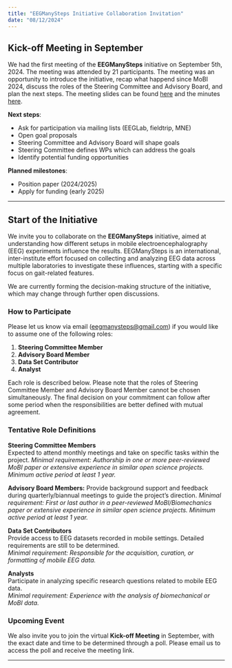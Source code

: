 ```yaml
---
title: "EEGManySteps Initiative Collaboration Invitation"
date: "08/12/2024"
---
```


## Kick-off Meeting in September
We had the first meeting of the **EEGManySteps** initiative on September 5th, 2024. The meeting was attended by 21 participants. The meeting was an opportunity to introduce the initiative, recap what happend since MoBI 2024, discuss the roles of the Steering Committee and Advisory Board, and plan the next steps. The meeting slides can be found [here](https://github.com/JuliusWelzel/eegmanysteps/blob/665fd64f92468f0cacaa504ed18159cd93f128b5/files/slides_kickoff.pdf) and the minutes [here](https://docs.google.com/document/d/1JZ6axf8kW_PU4JE-0fuq0510ktJEFYTDPT0pab_cO0M/edit?usp=sharing).

**Next steps**: 

- Ask for participation via mailing lists (EEGLab, fieldtrip, MNE)
- Open goal proposals
- Steering Committee and Advisory Board will shape goals
- Steering Committee defines WPs which can address the goals
- Identify potential funding opportunities

**Planned milestones**:

- Position paper (2024/2025)
- Apply for funding (early 2025)


--- 

## Start of the Initiative
We invite you to collaborate on the **EEGManySteps** initiative, aimed at understanding how different setups in mobile electroencephalography (EEG) experiments influence the results. EEGManySteps is an international, inter-institute effort focused on collecting and analyzing EEG data across multiple laboratories to investigate these influences, starting with a specific focus on gait-related features. 

We are currently forming the decision-making structure of the initiative, which may change through further open discussions.

### How to Participate

Please let us know via email ([eegmanysteps@gmail.com](mailto:eegmanysteps@gmail.com)) if you would like to assume one of the following roles:

1. **Steering Committee Member**
2. **Advisory Board Member**
3. **Data Set Contributor**
4. **Analyst**

Each role is described below. Please note that the roles of Steering Committee Member and Advisory Board Member cannot be chosen simultaneously. The final decision on your commitment can follow after some period when the responsibilities are better defined with mutual agreement.

### Tentative Role Definitions

**Steering Committee Members**  
Expected to attend monthly meetings and take on specific tasks within the project.
*Minimal requirement: Authorship in one or more peer-reviewed MoBI paper or extensive experience in similar open science projects. Minimum active period at least 1 year.*

**Advisory Board Members:**
Provide background support and feedback during quarterly/biannual meetings to guide the project’s direction.
*Minimal requirement: First or last author in a peer-reviewed MoBI/Biomechanics paper or extensive experience in similar open science projects. Minimum active period at least 1 year.*

**Data Set Contributors**  
Provide access to EEG datasets recorded in mobile settings. Detailed requirements are still to be determined.  
*Minimal requirement: Responsible for the acquisition, curation, or formatting of mobile EEG data.*

**Analysts**  
Participate in analyzing specific research questions related to mobile EEG data.  
*Minimal requirement: Experience with the analysis of biomechanical or MoBI data.*

### Upcoming Event

We also invite you to join the virtual **Kick-off Meeting** in September, with the exact date and time to be determined through a poll. Please email us to access the poll and receive the meeting link.

---


